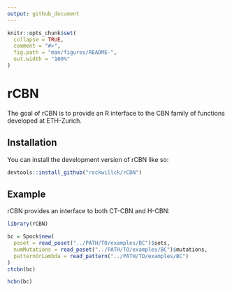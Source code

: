```yaml
---
output: github_document
---
```


<!-- README.md is generated from README.Rmd. Please edit that file -->

```r
knitr::opts_chunk$set(
  collapse = TRUE,
  comment = "#>",
  fig.path = "man/figures/README-",
  out.width = "100%"
)
```

# rCBN

<!-- badges: start -->
<!-- badges: end -->

The goal of rCBN is to provide an R interface to the CBN family of functions developed at ETH-Zurich.

## Installation

You can install the development version of rCBN like so:

``` r
devtools::install_github("rockwillck/rCBN")
```

## Example

rCBN provides an interface to both CT-CBN and H-CBN:

```r
library(rCBN)

bc = Spock$new(
  poset = read_poset("../PATH/TO/examples/BC")$sets,
  numMutations = read_poset("../PATH/TO/examples/BC")$mutations,
  patternOrLambda = read_pattern("../PATH/TO/examples/BC")
)
ctcbn(bc)

hcbn(bc)
```